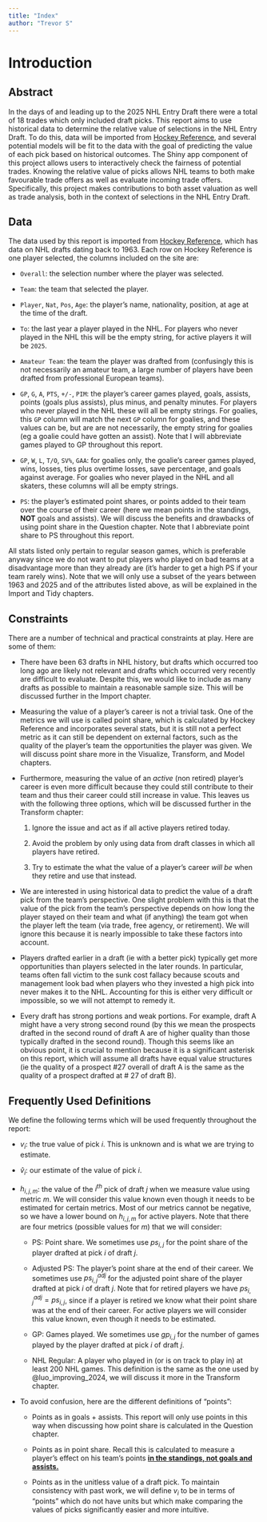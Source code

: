 ```yaml
---
title: "Index"
author: "Trevor S"
---
```


# Introduction

## Abstract

In the days of and leading up to the 2025 NHL Entry Draft there were a total of 18 trades which only included draft picks. This report aims to use historical data to determine the relative value of selections in the NHL Entry Draft. To do this, data will be imported from [Hockey Reference](https://www.hockey-reference.com/draft/), and several potential models will be fit to the data with the goal of predicting the value of each pick based on historical outcomes. The Shiny app component of this project allows users to interactively check the fairness of potential trades. Knowing the relative value of picks allows NHL teams to both make favourable trade offers as well as evaluate incoming trade offers. Specifically, this project makes contributions to both asset valuation as well as trade analysis, both in the context of selections in the NHL Entry Draft.

## Data

The data used by this report is imported from [Hockey Reference](https://www.hockey-reference.com/draft/), which has data on NHL drafts dating back to 1963. Each row on Hockey Reference is one player selected, the columns included on the site are:

-   `Overall`: the selection number where the player was selected.

-   `Team`: the team that selected the player.

-   `Player`, `Nat`, `Pos`, `Age`: the player's name, nationality, position, at age at the time of the draft.

-   `To`: the last year a player played in the NHL. For players who never played in the NHL this will be the empty string, for active players it will be `2025`.

-   `Amateur Team`: the team the player was drafted from (confusingly this is not necessarily an amateur team, a large number of players have been drafted from professional European teams).

-   `GP`, `G`, `A`, `PTS`, `+/-`, `PIM`: the player's career games played, goals, assists, points (goals plus assists), plus minus, and penalty minutes. For players who never played in the NHL these will all be empty strings. For goalies, this `GP` column will match the next `GP` column for goalies, and these values can be, but are are not necessarily, the empty string for goalies (eg a goalie could have gotten an assist). Note that I will abbreviate games played to GP throughout this report.

-   `GP`, `W`, `L`, `T/O`, `SV%`, `GAA`: for goalies only, the goalie's career games played, wins, losses, ties plus overtime losses, save percentage, and goals against average. For goalies who never played in the NHL and all skaters, these columns will all be empty strings.

-   `PS`: the player's estimated point shares, or points added to their team over the course of their career (here we mean points in the standings, **NOT** goals and assists). We will discuss the benefits and drawbacks of using point share in the Question chapter. Note that I abbreviate point share to PS throughout this report.

All stats listed only pertain to regular season games, which is preferable anyway since we do not want to put players who played on bad teams at a disadvantage more than they already are (it's harder to get a high PS if your team rarely wins). Note that we will only use a subset of the years between 1963 and 2025 and of the attributes listed above, as will be explained in the Import and Tidy chapters.

## Constraints

There are a number of technical and practical constraints at play. Here are some of them:

-   There have been 63 drafts in NHL history, but drafts which occurred too long ago are likely not relevant and drafts which occurred very recently are difficult to evaluate. Despite this, we would like to include as many drafts as possible to maintain a reasonable sample size. This will be discussed further in the Import chapter.

-   Measuring the value of a player's career is not a trivial task. One of the metrics we will use is called point share, which is calculated by Hockey Reference and incorporates several stats, but it is still not a perfect metric as it can still be dependent on external factors, such as the quality of the player's team the opportunities the player was given. We will discuss point share more in the Visualize, Transform, and Model chapters.

-   Furthermore, measuring the value of an *active* (non retired) player's career is even more difficult because they could still contribute to their team and thus their career could still increase in value. This leaves us with the following three options, which will be discussed further in the Transform chapter:

    1.  Ignore the issue and act as if all active players retired today.

    2.  Avoid the problem by only using data from draft classes in which all players have retired.

    3.  Try to estimate the what the value of a player's career *will be* when they retire and use that instead.

-   We are interested in using historical data to predict the value of a draft pick from the team's perspective. One slight problem with this is that the value of the pick from the team's perspective depends on how long the player stayed on their team and what (if anything) the team got when the player left the team (via trade, free agency, or retirement). We will ignore this because it is nearly impossible to take these factors into account.

-   Players drafted earlier in a draft (ie with a better pick) typically get more opportunities than players selected in the later rounds. In particular, teams often fall victim to the sunk cost fallacy because scouts and management look bad when players who they invested a high pick into never makes it to the NHL. Accounting for this is either very difficult or impossible, so we will not attempt to remedy it.

-   Every draft has strong portions and weak portions. For example, draft A might have a very strong second round (by this we mean the prospects drafted in the second round of draft A are of higher quality than those typically drafted in the second round). Though this seems like an obvious point, it is crucial to mention because it is a significant asterisk on this report, which will assume all drafts have equal value structures (ie the quality of a prospect #27 overall of draft A is the same as the quality of a prospect drafted at \# 27 of draft B).

## Frequently Used Definitions

We define the following terms which will be used frequently throughout the report:

-   $v_i$: the true value of pick $i$. This is unknown and is what we are trying to estimate.

-   $\hat v_i$: our estimate of the value of pick $i$.

-   $h_{i, j, m}$: the value of the $i^{th}$ pick of draft $j$ when we measure value using metric $m$. We will consider this value known even though it needs to be estimated for certain metrics. Most of our metrics cannot be negative, so we have a lower bound on $h_{i, j, m}$ for active players. Note that there are four metrics (possible values for $m$) that we will consider:

    -   PS: Point share. We sometimes use $ps_{i,j}$ for the point share of the player drafted at pick $i$ of draft $j$.

    -   Adjusted PS: The player's point share at the end of their career. We sometimes use $ps^{adj}_{i,j}$ for the adjusted point share of the player drafted at pick $i$ of draft $j$. Note that for retired players we have $ps_{i,j}^{adj} = ps_{i,j}$, since if a player is retired we know what their point share was at the end of their career. For active players we will consider this value known, even though it needs to be estimated.

    -   GP: Games played. We sometimes use $gp_{i,j}$ for the number of games played by the player drafted at pick $i$ of draft $j$.

    -   NHL Regular: A player who played in (or is on track to play in) at least 200 NHL games. This definition is the same as the one used by @luo_improving_2024, we will discuss it more in the Transform chapter.

-   To avoid confusion, here are the different definitions of "points":

    -   Points as in goals + assists. This report will only use points in this way when discussing how point share is calculated in the Question chapter.

    -   Points as in point share. Recall this is calculated to measure a player's effect on his team's points [**in the standings, not goals and assists.**]{.underline}

    -   Points as in the unitless value of a draft pick. To maintain consistency with past work, we will define $v_i$ to be in terms of "points" which do not have units but which make comparing the values of picks significantly easier and more intuitive.
